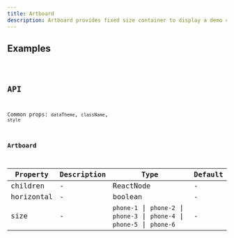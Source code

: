 ```yaml
---
title: Artboard
description: Artboard provides fixed size container to display a demo content on mobile size.
---
```


## Examples

<code src="./demo/basic.tsx" />

## API

Common props: `dataTheme`, `className`, `style`

### Artboard

| Property | Description | Type | Default |
| --- | --- | --- | --- |
| children | - | ReactNode | - |
| horizontal | - | boolean | - |
| size | - | `phone-1` \| `phone-2` \| `phone-3` \| `phone-4` \| `phone-5` \| `phone-6` | - |
